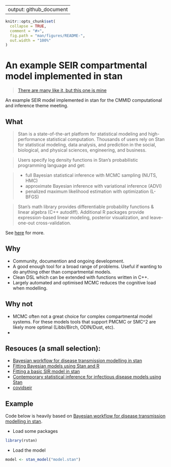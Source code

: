 
---
output: github_document
---

```r
knitr::opts_chunk$set(
  collapse = TRUE,
  comment = "#>",
  fig.path = "man/figures/README-",
  out.width = "100%"
)
```

# An example SEIR compartmental model implemented in stan

> [There are many like it, but this one is mine](https://en.wikipedia.org/wiki/Rifleman%27s_Creed)

An example SEIR model implemented in stan for the CMMID computational and inference theme meeting. 

## What

> Stan is a state-of-the-art platform for statistical modeling and high-performance statistical computation. Thousands of users rely on Stan for statistical modeling, data analysis, and prediction in the social, biological, and physical sciences, engineering, and business.

>Users specify log density functions in Stan’s probabilistic programming language and get:

> - full Bayesian statistical inference with MCMC sampling (NUTS, HMC)
> - approximate Bayesian inference with variational inference (ADVI)
> - penalized maximum likelihood estimation with optimization (L-BFGS)

> Stan’s math library provides differentiable probability functions & linear algebra (C++ autodiff). Additional R packages provide expression-based linear modeling, posterior visualization, and leave-one-out cross-validation.

See [here](https://mc-stan.org) for more. 

## Why

- Community, documention and ongoing development.
- A good enough tool for a broad range of problems. Useful if wanting to do anything other than compartmental models.
- Clean DSL which can be extended with functions written in C++.
- Largely automated and optimised MCMC reduces the cognitive load when modelling.

## Why not

- MCMC often not a great choice for complex compartmental model systems. For these models tools that support PMCMC or SMC^2 are likely more optimal (Libbi/Birch, ODIN/Dust, etc). 
- 

## Resouces (a small selection): 

- [Bayesian workflow for disease transmission modelling in stan](https://mc-stan.org/users/documentation/case-studies/boarding_school_case_study.html)
- [Fitting Bayesian models using Stan and R](https://www.weirdfishes.blog/blog/fitting-bayesian-models-with-stan-and-r/)
- [Fitting a basic SIR model in stan](https://www.generable.com/blog/2020/04/fitting-a-basic-sir-model-in-stan/)
- [Contemporary statistical inference for infectious disease models using Stan](https://arxiv.org/abs/1903.00423v3)
- [covidseir](https://github.com/seananderson/covidseir)

## Example

Code below is heavily based on [Bayesian workflow for disease transmission modelling in stan](https://mc-stan.org/users/documentation/case-studies/boarding_school_case_study.html).

* Load some packages

```r
library(rstan)
```

* Load the model

```r
model <- stan_model("model.stan")
```